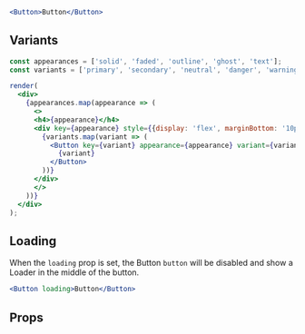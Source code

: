 ```jsx live
<Button>Button</Button>
```

## Variants

```jsx live noInline
const appearances = ['solid', 'faded', 'outline', 'ghost', 'text'];
const variants = ['primary', 'secondary', 'neutral', 'danger', 'warning', 'success', 'dark', 'light'];

render(
  <div>
    {appearances.map(appearance => (
      <>
      <h4>{appearance}</h4>
      <div key={appearance} style={{display: 'flex', marginBottom: '10px'}}>
        {variants.map(variant => (
          <Button key={variant} appearance={appearance} variant={variant} style={{marginRight: '10px'}}>
            {variant}
          </Button>
        ))}
      </div>
      </>
    ))}
  </div>
);
```

## Loading

When the `loading` prop is set, the Button `button` will be disabled and show a Loader in the middle of the button.

```jsx live
<Button loading>Button</Button>
```

## Props

<PropsTable name="Button" />
